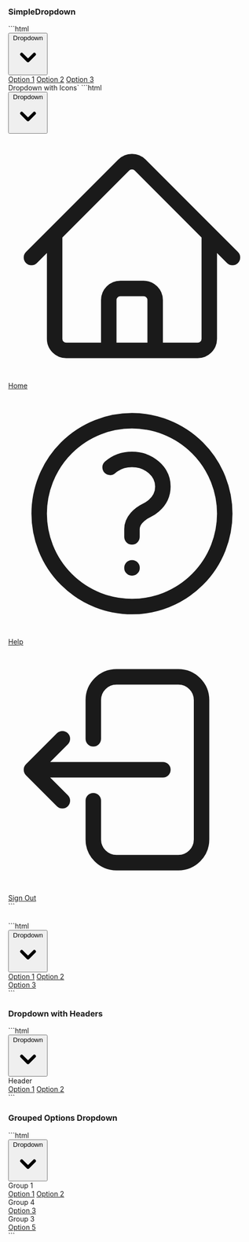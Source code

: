 
### SimpleDropdown
<SimpleDropdown />
```html
<div class="relative inline-block">
  <button class="inline-flex items-center rounded bg-gray-200 px-4 py-2 font-semibold text-gray-700 hover:bg-gray-300">
    <span>Dropdown</span>
    <svg class="ml-2 h-4 w-4 fill-current" viewBox="0 0 20 20">
      <path d="M5.293 7.293a1 1 0 011.414 0L10 10.586l3.293-3.293a1 1 0 111.414 1.414l-4 4a1 1 0 01-1.414 0l-4-4a1 1 0 010-1.414z" />
    </svg>
  </button>
  <div class="absolute right-0 z-10 mt-2 w-48 rounded-md bg-white py-2 shadow-lg">
    <a href="#" class="block px-4 py-2 text-gray-800 hover:bg-gray-100">Option 1</a>
    <a href="#" class="block px-4 py-2 text-gray-800 hover:bg-gray-100">Option 2</a>
    <a href="#" class="block px-4 py-2 text-gray-800 hover:bg-gray-100">Option 3</a>
  </div>
</div
```

### Dropdown with Icons`
<DropdownwithIcons />
```html
<div class="relative inline-block">
  <button class="inline-flex items-center rounded bg-indigo-600 px-4 py-2 font-semibold text-white hover:bg-indigo-700">
    <span>Dropdown</span>
    <svg class="ml-2 h-4 w-4 fill-current" viewBox="0 0 20 20">
      <path d="M5.293 7.293a1 1 0 011.414 0L10 10.586l3.293-3.293a1 1 0 111.414 1.414l-4 4a1 1 0 01-1.414 0l-4-4a1 1 0 010-1.414z" />
    </svg>
  </button>
  <div class="absolute right-0 z-10 mt-2 w-48 rounded-md bg-white py-2 shadow-lg">
    <a href="#" class="flex items-center px-4 py-2 text-gray-800 hover:bg-gray-100">
      <svg xmlns="http://www.w3.org/2000/svg" fill="none" viewBox="0 0 24 24" stroke-width="1.5" stroke="currentColor" class="mr-5 h-5 w-5">
        <path stroke-linecap="round" stroke-linejoin="round" d="m2.25 12 8.954-8.955c.44-.439 1.152-.439 1.591 0L21.75 12M4.5 9.75v10.125c0 .621.504 1.125 1.125 1.125H9.75v-4.875c0-.621.504-1.125 1.125-1.125h2.25c.621 0 1.125.504 1.125 1.125V21h4.125c.621 0 1.125-.504 1.125-1.125V9.75M8.25 21h8.25" />
      </svg>
      <span>Home</span>
    </a>
    <a href="#" class="flex items-center px-4 py-2 text-gray-800 hover:bg-gray-100">
      <svg xmlns="http://www.w3.org/2000/svg" fill="none" viewBox="0 0 24 24" stroke-width="1.5" stroke="currentColor" class="mr-5 h-5 w-5">
        <path stroke-linecap="round" stroke-linejoin="round" d="M9.879 7.519c1.171-1.025 3.071-1.025 4.242 0 1.172 1.025 1.172 2.687 0 3.712-.203.179-.43.326-.67.442-.745.361-1.45.999-1.45 1.827v.75M21 12a9 9 0 1 1-18 0 9 9 0 0 1 18 0Zm-9 5.25h.008v.008H12v-.008Z" />
      </svg>
      <span>Help</span>
    </a>
    <a href="#" class="flex items-center px-4 py-2 text-gray-800 hover:bg-gray-100">
      <svg xmlns="http://www.w3.org/2000/svg" fill="none" viewBox="0 0 24 24" stroke-width="1.5" stroke="currentColor" class="mr-5 h-5 w-5">
        <path stroke-linecap="round" stroke-linejoin="round" d="M8.25 9V5.25A2.25 2.25 0 0 1 10.5 3h6a2.25 2.25 0 0 1 2.25 2.25v13.5A2.25 2.25 0 0 1 16.5 21h-6a2.25 2.25 0 0 1-2.25-2.25V15m-3 0-3-3m0 0 3-3m-3 3H15" />
      </svg>
      <span>Sign Out</span>
    </a>
  </div>
</div>
```

###
<DropdownwithDividers />
```html
<div class="relative inline-block">
  <button class="inline-flex items-center rounded bg-green-500 px-4 py-2 font-semibold text-white hover:bg-green-600">
    <span>Dropdown</span>
    <svg class="ml-2 h-4 w-4 fill-current" viewBox="0 0 20 20">
      <path d="M5.293 7.293a1 1 0 011.414 0L10 10.586l3.293-3.293a1 1 0 111.414 1.414l-4 4a1 1 0 01-1.414 0l-4-4a1 1 0 010-1.414z" />
    </svg>
  </button>
  <div class="absolute right-0 z-10 mt-2 w-48 rounded-md bg-white py-2 shadow-lg">
    <a href="#" class="block px-4 py-2 text-gray-800 hover:bg-gray-100">Option 1</a>
    <a href="#" class="block px-4 py-2 text-gray-800 hover:bg-gray-100">Option 2</a>
    <div class="border-b border-gray-200"></div>
    <a href="#" class="block px-4 py-2 text-gray-800 hover:bg-gray-100">Option 3</a>
  </div>
</div>
```

### Dropdown with Headers
<DropdownwithHeaders />
```html
<div class="relative inline-block">
  <button class="inline-flex items-center rounded bg-gray-800 px-4 py-2 font-semibold text-white hover:bg-gray-700">
    <span>Dropdown</span>
    <svg class="ml-2 h-4 w-4 fill-current" viewBox="0 0 20 20">
      <path d="M5.293 7.293a1 1 0 011.414 0L10 10.586l3.293-3.293a1 1 0 111.414 1.414l-4 4a1 1 0 01-1.414 0l-4-4a1 1 0 010-1.414z" />
    </svg>
  </button>
  <div class="absolute right-0 z-10 mt-2 w-48 rounded-md bg-white shadow-lg">
    <div class="border-b bg-gray-100 px-4 py-2">
      <span class="font-semibold text-gray-800">Header</span>
    </div>
    <a href="#" class="block px-4 py-2 text-gray-800 hover:bg-gray-100">Option 1</a>
    <a href="#" class="block px-4 py-2 text-gray-800 hover:bg-gray-100">Option 2</a>
  </div>
</div>
```

### Grouped Options Dropdown
<GroupedOptionsDropdown />
```html
<div class="relative inline-block">
  <button class="inline-flex items-center rounded bg-orange-500 px-4 py-2 font-semibold text-white hover:bg-orange-600">
    <span>Dropdown</span>
    <svg class="ml-2 h-4 w-4 fill-current" viewBox="0 0 20 20">
      <path d="M5.293 7.293a1 1 0 011.414 0L10 10.586l3.293-3.293a1 1 0 111.414 1.414l-4 4a1 1 0 01-1.414 0l-4-4a1 1 0 010-1.414z" />
    </svg>
  </button>
  <div class="absolute right-0 z-10 mt-2 w-48 rounded-md bg-white shadow-lg">
    <div class="px-4 py-2">
      <span class="text-xs font-semibold uppercase text-gray-800">Group 1</span>
    </div>
    <a href="#" class="block px-4 py-2 text-gray-800 hover:bg-gray-100">Option 1</a>
    <a href="#" class="block px-4 py-2 text-gray-800 hover:bg-gray-100">Option 2</a>
    <div class="px-4 py-2">
      <span class="text-xs font-semibold uppercase text-gray-800">Group 4</span>
    </div>
    <a href="#" class="block px-4 py-2 text-gray-800 hover:bg-gray-100">Option 3</a>
    <div class="px-4 py-2">
      <span class="text-xs font-semibold uppercase text-gray-800">Group 3</span>
    </div>
    <a href="#" class="block px-4 py-2 text-gray-800 hover:bg-gray-100">Option 5</a>
  </div>
</div>
```
